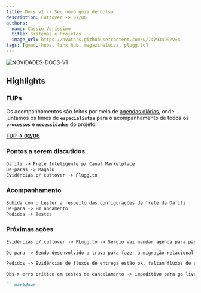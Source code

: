 ---
title: Docs v1 -> Seu novo guia de bolso
description: Cuttover -> 07/06
authors:
  name: Cássio Veríssimo
  title: Sistemas e Projetos
  image_url: https://avatars.githubusercontent.com/u/74793499?v=4
tags: [gmud, hubs, linx hub, magazineluiza, plugg.to]
---

![NOVIDADES-DOCS-V1](https://landing-page-space-bet-gn.nyc3.digitaloceanspaces.com/novidades-stz-docs.png)

<!--truncate-->

<ReactPlayer url='https://www.youtube.com/watch?v=Mqfwbf3X8SA' />

## Highlights

### FUPs

Os acompanhamentos são feitos por meio de <a href="https://meet.google.com/ukh-fgmd-mwa" target="_blank">agendas diárias</a>, onde juntamos os times de **`especialistas`** para o acompanhamento de todos os **`processos`** e **`necessidades`** do projeto.

[**FUP -> 02/06**]("")

### Pontos a serem discutidos

````markdown
Dafiti -> Frete Inteligente p/ Canal Marketplace
De-paras -> Magalu
Evidências p/ cuttover -> Plugg.to
````
### Acompanhamento
````markdown
Subida com o Lester a respeito das configurações de frete da Dafiti
De-para -> Em andamento
Pedidos -> Testes
````
### Próximas ações
````markdown
Evidências p/ cuttover -> PLugg.to -> Sergio vai mandar agenda para passar a doc 

De-para -> Sendo desenvolvido a trava para fazer a migração relacional dos SKUs de Destino

Pedidos -> Evidências de fluxos de entrega estão ok, faltam fluxos de exceção e regressivos

Obs-> erro crítico em testes de cancelamento -> impeditivo para go live

```markdown

